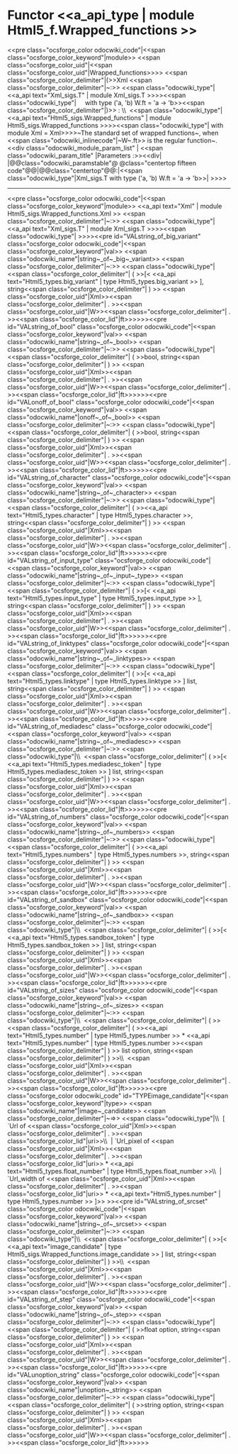 =Functor <<a_api_type | module Html5_f.Wrapped_functions >> =
<<pre class="ocsforge_color odocwiki_code"|<<span class="ocsforge_color_keyword"|module>> <<span class="ocsforge_color_uid"|<<span class="ocsforge_color_uid"|Wrapped_functions>>>> <<span class="ocsforge_color_delimiter"|(>>Xml <<span class="ocsforge_color_delimiter"|~:>> <<span class="odocwiki_type"|<<a_api text="Xml_sigs.T" | module Xml_sigs.T >>>><<span class="odocwiki_type"|     with type ('a, 'b) W.ft = 'a -> 'b>><<span class="ocsforge_color_delimiter"|)>> : \\  <<span class="odocwiki_type"|<<a_api text="Html5_sigs.Wrapped_functions" | module Html5_sigs.Wrapped_functions >>>><<span class="odocwiki_type"|  with module Xml = Xml>>>>~The standard set of wrapped functions~, when <<span class="odocwiki_inlinecode"|~W~.ft>> is the regular function~.
<<div class="odocwiki_module_param_list" | <<span class="odocwiki_param_title" |Parameters :>><<div|
|@@class="odocwiki_paramstable"@ @class="centertop fifteen code"@@{{{Xml}}}|@@class="centertop"@@:|<<span class="odocwiki_type"|Xml_sigs.T with type ('a, 'b) W.ft = 'a -> 'b>>|
>>>>

----
<<pre class="ocsforge_color odocwiki_code"|<<span class="ocsforge_color_keyword"|module>> <<a_api text="Xml" | module Html5_sigs.Wrapped_functions.Xml >> <<span class="ocsforge_color_delimiter"|~:>> <<span class="odocwiki_type"|<<a_api text="Xml_sigs.T" | module Xml_sigs.T >>>><<span class="odocwiki_type"| >>>><<pre id="VALstring_of_big_variant" class="ocsforge_color odocwiki_code"|<<span class="ocsforge_color_keyword"|val>> <<span class="odocwiki_name"|string~_of~_big~_variant>> <<span class="ocsforge_color_delimiter"|~:>> <<span class="odocwiki_type"|<<span class="ocsforge_color_delimiter"| ( >>[< <<a_api text="Html5_types.big_variant" | type Html5_types.big_variant >> ], string<<span class="ocsforge_color_delimiter"| ) >> <<span class="ocsforge_color_uid"|Xml>><<span class="ocsforge_color_delimiter"| . >><<span class="ocsforge_color_uid"|W>><<span class="ocsforge_color_delimiter"| . >><<span class="ocsforge_color_lid"|ft>>>>>><<pre id="VALstring_of_bool" class="ocsforge_color odocwiki_code"|<<span class="ocsforge_color_keyword"|val>> <<span class="odocwiki_name"|string~_of~_bool>> <<span class="ocsforge_color_delimiter"|~:>> <<span class="odocwiki_type"|<<span class="ocsforge_color_delimiter"| ( >>bool, string<<span class="ocsforge_color_delimiter"| ) >> <<span class="ocsforge_color_uid"|Xml>><<span class="ocsforge_color_delimiter"| . >><<span class="ocsforge_color_uid"|W>><<span class="ocsforge_color_delimiter"| . >><<span class="ocsforge_color_lid"|ft>>>>>><<pre id="VALonoff_of_bool" class="ocsforge_color odocwiki_code"|<<span class="ocsforge_color_keyword"|val>> <<span class="odocwiki_name"|onoff~_of~_bool>> <<span class="ocsforge_color_delimiter"|~:>> <<span class="odocwiki_type"|<<span class="ocsforge_color_delimiter"| ( >>bool, string<<span class="ocsforge_color_delimiter"| ) >> <<span class="ocsforge_color_uid"|Xml>><<span class="ocsforge_color_delimiter"| . >><<span class="ocsforge_color_uid"|W>><<span class="ocsforge_color_delimiter"| . >><<span class="ocsforge_color_lid"|ft>>>>>><<pre id="VALstring_of_character" class="ocsforge_color odocwiki_code"|<<span class="ocsforge_color_keyword"|val>> <<span class="odocwiki_name"|string~_of~_character>> <<span class="ocsforge_color_delimiter"|~:>> <<span class="odocwiki_type"|<<span class="ocsforge_color_delimiter"| ( >><<a_api text="Html5_types.character" | type Html5_types.character >>, string<<span class="ocsforge_color_delimiter"| ) >> <<span class="ocsforge_color_uid"|Xml>><<span class="ocsforge_color_delimiter"| . >><<span class="ocsforge_color_uid"|W>><<span class="ocsforge_color_delimiter"| . >><<span class="ocsforge_color_lid"|ft>>>>>><<pre id="VALstring_of_input_type" class="ocsforge_color odocwiki_code"|<<span class="ocsforge_color_keyword"|val>> <<span class="odocwiki_name"|string~_of~_input~_type>> <<span class="ocsforge_color_delimiter"|~:>> <<span class="odocwiki_type"|<<span class="ocsforge_color_delimiter"| ( >>[< <<a_api text="Html5_types.input_type" | type Html5_types.input_type >> ], string<<span class="ocsforge_color_delimiter"| ) >> <<span class="ocsforge_color_uid"|Xml>><<span class="ocsforge_color_delimiter"| . >><<span class="ocsforge_color_uid"|W>><<span class="ocsforge_color_delimiter"| . >><<span class="ocsforge_color_lid"|ft>>>>>><<pre id="VALstring_of_linktypes" class="ocsforge_color odocwiki_code"|<<span class="ocsforge_color_keyword"|val>> <<span class="odocwiki_name"|string~_of~_linktypes>> <<span class="ocsforge_color_delimiter"|~:>> <<span class="odocwiki_type"|<<span class="ocsforge_color_delimiter"| ( >>[< <<a_api text="Html5_types.linktype" | type Html5_types.linktype >> ] list, string<<span class="ocsforge_color_delimiter"| ) >> <<span class="ocsforge_color_uid"|Xml>><<span class="ocsforge_color_delimiter"| . >><<span class="ocsforge_color_uid"|W>><<span class="ocsforge_color_delimiter"| . >><<span class="ocsforge_color_lid"|ft>>>>>><<pre id="VALstring_of_mediadesc" class="ocsforge_color odocwiki_code"|<<span class="ocsforge_color_keyword"|val>> <<span class="odocwiki_name"|string~_of~_mediadesc>> <<span class="ocsforge_color_delimiter"|~:>> <<span class="odocwiki_type"|\\  <<span class="ocsforge_color_delimiter"| ( >>[< <<a_api text="Html5_types.mediadesc_token" | type Html5_types.mediadesc_token >> ] list, string<<span class="ocsforge_color_delimiter"| ) >> <<span class="ocsforge_color_uid"|Xml>><<span class="ocsforge_color_delimiter"| . >><<span class="ocsforge_color_uid"|W>><<span class="ocsforge_color_delimiter"| . >><<span class="ocsforge_color_lid"|ft>>>>>><<pre id="VALstring_of_numbers" class="ocsforge_color odocwiki_code"|<<span class="ocsforge_color_keyword"|val>> <<span class="odocwiki_name"|string~_of~_numbers>> <<span class="ocsforge_color_delimiter"|~:>> <<span class="odocwiki_type"|<<span class="ocsforge_color_delimiter"| ( >><<a_api text="Html5_types.numbers" | type Html5_types.numbers >>, string<<span class="ocsforge_color_delimiter"| ) >> <<span class="ocsforge_color_uid"|Xml>><<span class="ocsforge_color_delimiter"| . >><<span class="ocsforge_color_uid"|W>><<span class="ocsforge_color_delimiter"| . >><<span class="ocsforge_color_lid"|ft>>>>>><<pre id="VALstring_of_sandbox" class="ocsforge_color odocwiki_code"|<<span class="ocsforge_color_keyword"|val>> <<span class="odocwiki_name"|string~_of~_sandbox>> <<span class="ocsforge_color_delimiter"|~:>> <<span class="odocwiki_type"|\\  <<span class="ocsforge_color_delimiter"| ( >>[< <<a_api text="Html5_types.sandbox_token" | type Html5_types.sandbox_token >> ] list, string<<span class="ocsforge_color_delimiter"| ) >> <<span class="ocsforge_color_uid"|Xml>><<span class="ocsforge_color_delimiter"| . >><<span class="ocsforge_color_uid"|W>><<span class="ocsforge_color_delimiter"| . >><<span class="ocsforge_color_lid"|ft>>>>>><<pre id="VALstring_of_sizes" class="ocsforge_color odocwiki_code"|<<span class="ocsforge_color_keyword"|val>> <<span class="odocwiki_name"|string~_of~_sizes>> <<span class="ocsforge_color_delimiter"|~:>> <<span class="odocwiki_type"|\\  <<span class="ocsforge_color_delimiter"| ( >><<span class="ocsforge_color_delimiter"| ( >><<a_api text="Html5_types.number" | type Html5_types.number >> * <<a_api text="Html5_types.number" | type Html5_types.number >><<span class="ocsforge_color_delimiter"| ) >> list option, string<<span class="ocsforge_color_delimiter"| ) >>\\  <<span class="ocsforge_color_uid"|Xml>><<span class="ocsforge_color_delimiter"| . >><<span class="ocsforge_color_uid"|W>><<span class="ocsforge_color_delimiter"| . >><<span class="ocsforge_color_lid"|ft>>>>>><<pre class="ocsforge_color odocwiki_code" id="TYPEimage_candidate"|<<span class="ocsforge_color_keyword"|type>> <<span class="odocwiki_name"|image~_candidate>> <<span class="ocsforge_color_delimiter"|~=>> <<span class="odocwiki_type"|\\  [ `Url of <<span class="ocsforge_color_uid"|Xml>><<span class="ocsforge_color_delimiter"| . >><<span class="ocsforge_color_lid"|uri>>\\  | `Url_pixel of <<span class="ocsforge_color_uid"|Xml>><<span class="ocsforge_color_delimiter"| . >><<span class="ocsforge_color_lid"|uri>> * <<a_api text="Html5_types.float_number" | type Html5_types.float_number >>\\  | `Url_width of <<span class="ocsforge_color_uid"|Xml>><<span class="ocsforge_color_delimiter"| . >><<span class="ocsforge_color_lid"|uri>> * <<a_api text="Html5_types.number" | type Html5_types.number >> ]>> >><<pre id="VALstring_of_srcset" class="ocsforge_color odocwiki_code"|<<span class="ocsforge_color_keyword"|val>> <<span class="odocwiki_name"|string~_of~_srcset>> <<span class="ocsforge_color_delimiter"|~:>> <<span class="odocwiki_type"|\\  <<span class="ocsforge_color_delimiter"| ( >>[< <<a_api text="image_candidate" | type Html5_sigs.Wrapped_functions.image_candidate >> ] list, string<<span class="ocsforge_color_delimiter"| ) >>\\  <<span class="ocsforge_color_uid"|Xml>><<span class="ocsforge_color_delimiter"| . >><<span class="ocsforge_color_uid"|W>><<span class="ocsforge_color_delimiter"| . >><<span class="ocsforge_color_lid"|ft>>>>>><<pre id="VALstring_of_step" class="ocsforge_color odocwiki_code"|<<span class="ocsforge_color_keyword"|val>> <<span class="odocwiki_name"|string~_of~_step>> <<span class="ocsforge_color_delimiter"|~:>> <<span class="odocwiki_type"|<<span class="ocsforge_color_delimiter"| ( >>float option, string<<span class="ocsforge_color_delimiter"| ) >> <<span class="ocsforge_color_uid"|Xml>><<span class="ocsforge_color_delimiter"| . >><<span class="ocsforge_color_uid"|W>><<span class="ocsforge_color_delimiter"| . >><<span class="ocsforge_color_lid"|ft>>>>>><<pre id="VALunoption_string" class="ocsforge_color odocwiki_code"|<<span class="ocsforge_color_keyword"|val>> <<span class="odocwiki_name"|unoption~_string>> <<span class="ocsforge_color_delimiter"|~:>> <<span class="odocwiki_type"|<<span class="ocsforge_color_delimiter"| ( >>string option, string<<span class="ocsforge_color_delimiter"| ) >> <<span class="ocsforge_color_uid"|Xml>><<span class="ocsforge_color_delimiter"| . >><<span class="ocsforge_color_uid"|W>><<span class="ocsforge_color_delimiter"| . >><<span class="ocsforge_color_lid"|ft>>>>>>